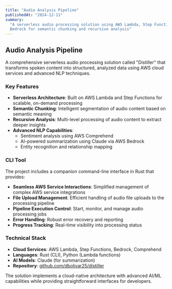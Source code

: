 ```yaml
---
title: "Audio Analysis Pipeline"
publishedAt: "2024-12-11"
summary:
  "A serverless audio processing solution using AWS Lambda, Step Functions, and
  Bedrock for semantic chunking and recursive analysis"
---
```


## Audio Analysis Pipeline

A comprehensive serverless audio processing solution called "Distiller" that
transforms spoken content into structured, analyzed data using AWS cloud
services and advanced NLP techniques.

### Key Features

- **Serverless Architecture**: Built on AWS Lambda and Step Functions for
  scalable, on-demand processing
- **Semantic Chunking**: Intelligent segmentation of audio content based on
  semantic meaning
- **Recursive Analysis**: Multi-level processing of audio content to extract
  deeper insights
- **Advanced NLP Capabilities**:
  - Sentiment analysis using AWS Comprehend
  - AI-powered summarization using Claude via AWS Bedrock
  - Entity recognition and relationship mapping

### CLI Tool

The project includes a companion command-line interface in Rust that provides:

- **Seamless AWS Service Interactions**: Simplified management of complex AWS
  service integrations
- **File Upload Management**: Efficient handling of audio file uploads to the
  processing pipeline
- **Pipeline Execution Control**: Start, monitor, and manage audio processing
  jobs
- **Error Handling**: Robust error recovery and reporting
- **Progress Tracking**: Real-time visibility into processing status

### Technical Stack

- **Cloud Services**: AWS Lambda, Step Functions, Bedrock, Comprehend
- **Languages**: Rust (CLI), Python (Lambda functions)
- **AI Models**: Claude (for summarization)
- **Repository**:
  [github.com/dbolivar25/distiller](https://github.com/dbolivar25/distiller)

The solution implements a cloud-native architecture with advanced AI/ML
capabilities while providing straightforward interfaces for developers.
